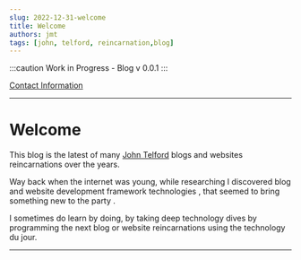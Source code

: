 ```yaml
---
slug: 2022-12-31-welcome
title: Welcome
authors: jmt
tags: [john, telford, reincarnation,blog]
---
```


:::caution 
Work in Progress - Blog v 0.0.1
:::


[Contact Information](https://johntelford.com/contact.html)

---
# Welcome

This blog is the latest of many [John Telford](https://johntelford.com) blogs and websites reincarnations over the years. 

Way back when the internet was young, while researching I discovered blog and website development framework technologies , that seemed to bring something new to the party .

I sometimes do learn by doing, by taking deep technology dives by programming the next blog or website reincarnations using the technology du jour.

---